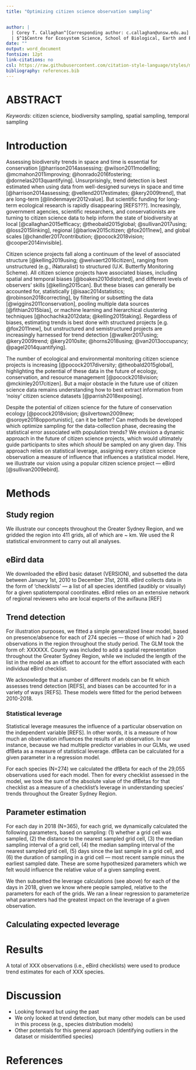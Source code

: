 ```yaml
---
title: "Optimizing citizen science observation sampling"


author: |
  | Corey T. Callaghan^[Corresponding author: c.callaghan@unsw.edu.au] $^1$, Jodi J. L. Rowley $^1$$^,$$^2$, Richard E. Major $^1$$^,$$^2$, Alistair G. B. Poore $^3$, William K. Cornwell $^1$$^,$$^3$
  | $^1$Centre for Ecosystem Science, School of Biological, Earth and Environmental Sciences, UNSW Sydney, Sydney, NSW, Australia; $^2$Australian Museum Research Institute, Sydney, NSW, Australia; $^3$Evolution and Ecology Research Centre, School of Biological, Earth and Environmental Sciences, UNSW Sydney, Sydney, NSW, Australia
date: ""
output: word_document
fontsize: 12pt
link-citations: no
csl: https://raw.githubusercontent.com/citation-style-language/styles/master/plos.csl
bibliography: references.bib
---
```


\newpage

# ABSTRACT


*Keywords*: citizen science, biodiversity sampling, spatial sampling, temporal sampling

\newpage
# Introduction
Assessing biodiversity trends in space and time is essential for conservation  [@harrison2014assessing; @wilson2011modelling; @mcmahon2011improving; @honrado2016fostering; @dornelas2013quantifying]. Unsurprisingly, trend detection is best estimated when using data from well-designed surveys in space and time [@harrison2014assessing; @vellend2017estimates; @kery2009trend], that are long-term [@lindenmayer2012value]. But scientific funding for long-term ecological research is rapidly disappearing [REFS???]. Increasingly, government agencies, scientific researchers, and conservationists are turning to citizen science data to help inform the state of biodiversity at local [@callaghan2015efficacy; @theobald2015global; @sullivan2017using; @loss2015linking], regional [@barlow2015citizen; @fox2011new], and global scales [@chandler2017contribution; @pocock2018vision; @cooper2014invisible].

Citizen science projects fall along a continuum of the level of associated structure [@kelling2019using; @welvaert2016citizen], ranging from unstructured (e.g., iNaturalist) to structured (U.K. Butterfly Monitoring Scheme). All citizen science projects have associated biases, including spatial and temporal biases [@boakes2010distorted], and different levels of observers' skills [@kelling2015can]. But these biases can generally be accounted for, statistically [@isaac2014statistics; @robinson2018correcting], by filtering or subsetting the data [@wiggins2011conservation], pooling multiple data sources [@fithian2015bias], or machine learning and hierarchical clustering techniques [@hochachka2012data; @kelling2015taking]. Regardless of biases, estimating trends is best done with structured projects [e.g. @fox2011new], but unstructured and semistructured projects are increasingly harnessed for trend detection [@walker2017using; @kery2009trend; @kery2010site; @horns2018using; @van2013occupancy; @pagel2014quantifying].

The number of ecological and environmental monitoring citizen science projects is increasing [@pocock2017diversity; @theobald2015global], highlighting the potential of these data in the future of ecology, conservation, and resource management [@pocock2018vision; @mckinley2017citizen]. But a major obstacle in the future use of citizen science data remains understanding how to best extract information from 'noisy' citizen science datasets [@parrish2018exposing].

Despite the potential of citizen science for the future of conservation ecology [@pocock2018vision; @silvertown2009new; @soroye2018opportunistic], can it be better? Can methods be developed which optimize sampling for the data-collection phase, decreasing the statistical error associated with population trends? We envision a dynamic approach in the future of citizen science projects, which would ultimately guide participants to sites which *should* be sampled on any given day. This approach relies on statistical leverage, assigning every citizen science observation a measure of influence that influences a statistical model. Here, we illustrate our vision using a popular citizen science project --- eBird [@sullivan2009ebird].

# Methods
## Study region
We illustrate our concepts throughout the Greater Sydney Region, and we gridded the region into 411 grids, all of which are ~ km. We used the R statistical environment to carry out all analyses.

## eBird data
We downloaded the eBird basic dataset (VERSION), and subsetted the data between January 1st, 2010 to December 31st, 2018. eBird collects data in the form of 'checklists' --- a list of all species identified (audibly or visually) for a given spatiotemporal coordinates. eBird relies on an extensive network of regional reviewers who are local experts of the avifauna [REF]

## Trend detection
For illustration purposes, we fitted a simple generalized linear model, based on presence/absence for each of 274 species --- those of which had > 20 observations in the region throughout the study period. The GLM took the form of: XXXXXX. County was included to add a spatial representation throughout the Greater Sydney Region, while we included the length of the list in the model as an offset to account for the effort associated with each individual eBird checklist.

We acknowledge that a number of different models can be fit which assesses trend detection [REFS], and biases can be accounted for in a variety of ways [REFS]. These models were fitted for the period between 2010-2018.

### Statistical leverage
Statistical leverage measures the influence of a particular observation on the independent variable [REFS]. In other words, it is a measure of how much an observation influences the results of an observation. In our instance, because we had multiple predictor variables in our GLMs, we used dfBeta as a measure of statistical leverage. dfBeta can be calculated for a given parameter in a regression model.

For each species (N=274) we calculated the dfBeta for each of the 29,055 observations used for each model. Then for every checklist assessed in the model, we took the sum of the absolute value of the dfBetas for that checklist as a measure of a checklist's leverage in understanding species' trends throughout the Greater Sydney Region.

## Parameter estimation
For each day in 2018 (N=365), for each grid, we dynamically calculated the following parameters, based on sampling: (1) whether a grid cell was sampled, (2) the distance to the nearest sampled grid cell, (3) the median sampling interval of a grid cell, (4) the median sampling interval of the nearest sampled grid cell, (5) days since the last sample in a grid cell, and (6) the duration of sampling in a grid cell --- most recent sample minus the earliest sampled date. These are some hypothesized parameters which we felt would influence the relative value of a given sampling event.

We then subsetted the leverage calculations (see above) for each of the days in 2018, given we know where people sampled, relative to the parameters for each of the grids. We ran a linear regression to parameterize what parameters had the greatest impact on the leverage of a given observation.

## Calculating expected leverage

# Results
A total of XXX observations (i.e., eBird checklists) were used to produce trend estimates for each of XXX species.




# Discussion
- Looking forward but using the past
- We only looked at trend detection, but many other models can be used in this process (e.g., species distribution models)
- Other potentials for this general approach (identifying outliers in the dataset or misidentified species)





\newpage
# References
